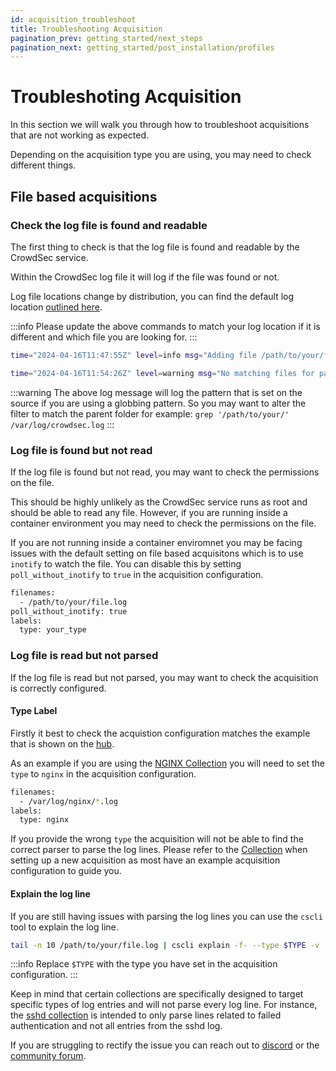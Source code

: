 ```yaml
---
id: acquisition_troubleshoot
title: Troubleshooting Acquisition
pagination_prev: getting_started/next_steps
pagination_next: getting_started/post_installation/profiles
---
```



# Troubleshoting Acquisition

In this section we will walk you through how to troubleshoot acquisitions that are not working as expected.

Depending on the acquisition type you are using, you may need to check different things.

## File based acquisitions

### Check the log file is found and readable

The first thing to check is that the log file is found and readable by the CrowdSec service.

Within the CrowdSec log file it will log if the file was found or not.

Log file locations change by distribution, you can find the default log location [outlined here](/troubleshooting/security_engine.mdx#where-are-the-logs-stored).

<UnixWindowsK8sTabs
  bash="grep '/path/to/your/file.log' /var/log/crowdsec.log"
  powershell='Select-String "/path/to/your/file.log" C:\ProgramData\CrowdSec\log\crowdsec.log'
  k8s="kubectl logs -n crowdsec crowdsec-agent-* | grep '/path/to/your/file.log'"
/>

:::info
Please update the above commands to match your log location if it is different and which file you are looking for.
:::

```bash title="File is found"
time="2024-04-16T11:47:55Z" level=info msg="Adding file /path/to/your/file.log to datasources" type=file
```

```bash title="File is not found"
time="2024-04-16T11:54:26Z" level=warning msg="No matching files for pattern /path/to/your/file.log" type=file
```

:::warning
The above log message will log the pattern that is set on the source if you are using a globbing pattern. So you may want to alter the filter to match the parent folder for example: `grep '/path/to/your/' /var/log/crowdsec.log`
:::

### Log file is found but not read

If the log file is found but not read, you may want to check the permissions on the file.

This should be highly unlikely as the CrowdSec service runs as root and should be able to read any file. However, if you are running inside a container environment you may need to check the permissions on the file.

If you are not running inside a container enviromnet you may be facing issues with the default setting on file based acquisitons which is to use `inotify` to watch the file. You can disable this by setting `poll_without_inotify` to `true` in the acquisition configuration.

```bash title="Example acquisition"
filenames:
  - /path/to/your/file.log
poll_without_inotify: true
labels:
  type: your_type
```

### Log file is read but not parsed

If the log file is read but not parsed, you may want to check the acquisition is correctly configured.

#### Type Label

Firstly it best to check the acquistion configuration matches the example that is shown on the [hub](https://hub.crowdsec.net/).

As an example if you are using the [NGINX Collection](https://app.crowdsec.net/hub/author/crowdsecurity/collections/nginx) you will need to set the `type` to `nginx` in the acquisition configuration.

```bash title="Example acquisition"
filenames:
  - /var/log/nginx/*.log
labels:
  type: nginx
```

If you provide the wrong `type` the acquisition will not be able to find the correct parser to parse the log lines. Please refer to the [Collection](https://hub.crowdsec.net/collections) when setting up a new acquisition as most have an example acquisition configuration to guide you.

#### Explain the log line

If you are still having issues with parsing the log lines you can use the `cscli` tool to explain the log line.

```bash
tail -n 10 /path/to/your/file.log | cscli explain -f- --type $TYPE -v
```

:::info
Replace `$TYPE` with the type you have set in the acquisition configuration.
:::

Keep in mind that certain collections are specifically designed to target specific types of log entries and will not parse every log line. For instance, the [sshd collection](https://app.crowdsec.net/hub/author/crowdsecurity/collections/sshd) is intended to only parse lines related to failed authentication and not all entries from the sshd log.

If you are struggling to rectify the issue you can reach out to [discord](https://discord.gg/crowdsec) or the [community forum](https://discourse.crowdsec.net/).
